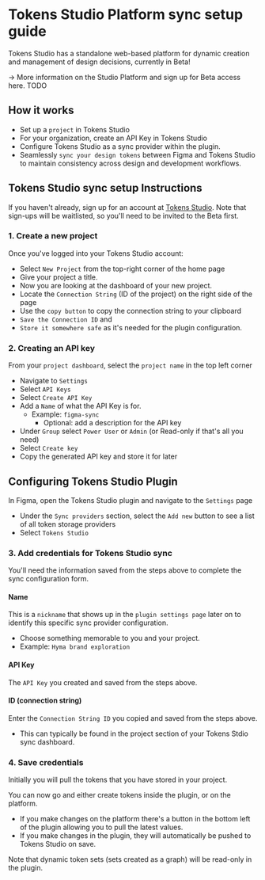# Tokens Studio Platform sync setup guide
Tokens Studio has a standalone web-based platform for dynamic creation and management of design decisions, currently in Beta! 

→ More information on the Studio Platform and sign up for Beta access here. TODO

## How it works
- Set up a `project` in Tokens Studio
- For your organization, create an API Key in Tokens Studio
- Configure Tokens Studio as a sync provider within the plugin.
- Seamlessly `sync your design tokens` between Figma and Tokens Studio to maintain consistency across design and development workflows.

## Tokens Studio sync setup Instructions
If you haven't already, sign up for an account at [Tokens Studio](https://app.tokens.studio/). Note that sign-ups will be waitlisted, so you'll need to be invited to the Beta first.
### 1. Create a new project
Once you've logged into your Tokens Studio account:
- Select `New Project` from the top-right corner of the home page
- Give your project a title.
- Now you are looking at the dashboard of your new project. 
- Locate the `Connection String` (ID of the project) on the right side of the page
- Use the `copy button` to copy the connection string to your clipboard
- `Save the Connection ID` and 
- `Store it somewhere safe` as it's needed for the plugin configuration. 

### 2. Creating an API key
From your `project dashboard`, select the `project name` in the top left corner
- Navigate to `Settings`
- Select `API Keys`
- Select `Create API Key`
- Add a `Name` of what the API Key is for. 
  - Example: `figma-sync`
 	- Optional: add a description for the API key
- Under `Group` select `Power User` or `Admin` (or Read-only if that's all you need)
- Select `Create key` 
- Copy the generated API key and store it for later

## Configuring Tokens Studio Plugin
In Figma, open the Tokens Studio plugin and navigate to the `Settings` page 
- Under the `Sync providers` section, select the `Add new` button to see a list of all token storage providers 
- Select `Tokens Studio` 

### 3. Add credentials for Tokens Studio sync
You'll need the information saved from the steps above to complete the sync configuration form. 

#### Name
This is a `nickname` that shows up in the `plugin settings page` later on to identify this specific sync provider configuration. 
- Choose something memorable to you and your project. 
- Example: `Hyma brand exploration`

#### API Key
The `API Key` you created and saved from the steps above. 

#### ID (connection string)
Enter the `Connection String ID` you copied and saved from the steps above. 
- This can typically be found in the project section of your Tokens Stdio sync dashboard.

### 4. Save credentials

Initially you will pull the tokens that you have stored in your project.

You can now go and either create tokens inside the plugin, or on the platform.
- If you make changes on the platform there's a button in the bottom left of the plugin allowing you to pull the latest values.
- If you make changes in the plugin, they will automatically be pushed to Tokens Studio on save.

Note that dynamic token sets (sets created as a graph) will be read-only in the plugin.
